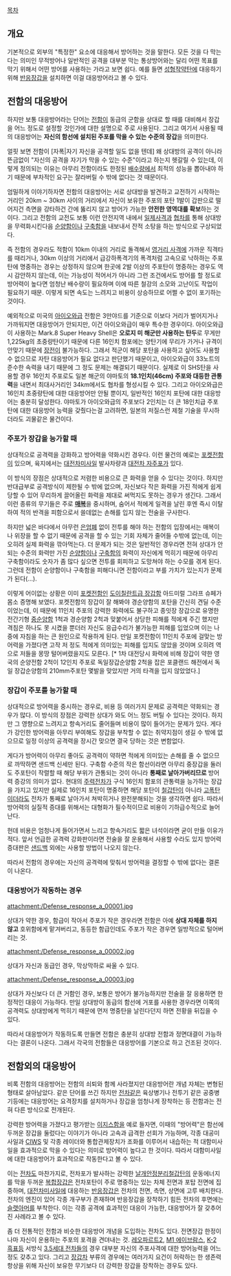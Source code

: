 [[목차]]
== 개요 ==
기본적으로 외부의 "특정한" 요소에 대응해서 방어하는 것을 말한다. 모든 것을 다 막는다는 의미인 무적방어나 일반적인 공격을 대부분 막는 통상방어와는 달리 어떤 목표를 막기 위해서 어떤 방어를 사용하는 가라고 보면 쉽다. 예를 들면 [[성형작약]]탄에 대응하기 위해 [[반응장갑]]을 설치하면 이걸 대응방어라고 볼 수 있다.

== 전함의 대응방어 ==
하지만 보통 대응방어라는 단어는 [[전함]]이 동급의 군함을 상대로 할 때를 대비해서 장갑을 어느 정도로 설정할 것인가에 대한 설명으로 주로 사용된다. 그리고 여기서 사용될 때의 대응방어는 '''자신의 함선에 설치된 주포를 막을 수 있는 수준의 장갑'''을 의미한다.

얼핏 보면 전함이 [자폭|자기 자신을 공격할 일도 없을 텐데] 왜 상대방의 공격이 아니라 뜬금없이 "자신의 공격을 자기가 막을 수 있는 수준"이라고 하는지 헷갈릴 수 있는데, 이렇게 정의되는 이유는 아무리 전함이라도 한정된 [[배수량]]에서 최적의 성능을 뽑아내야 하기 때문에 부차적인 요구는 잘라버릴 수 밖에 없다는 것 때문이다.

엄밀하게 이야기하자면 전함의 대응방어는 서로 상대방을 발견하고 교전하기 시작하는 거리인 20km ~ 30km 사이의 거리에서 자신이 보유한 주포의 포탄 1발이 갑판으로 떨어지건 측면을 강타하건 간에 뚫리지 않고 방어가 가능한 '''안전한 영역대를 확보'''하는 것이다. 그리고 전함의 교전도 보통 이런 안전지역 내에서 [[일제사격]]과 [[협차]]를 통해 상대방을 무력화시킨다음 [[순양함]]이나 [[구축함]]을 내보내서 잔적 소탕을 하는 방식으로 구상되었다.

즉 전함의 경우라도 적함이 10km 이내의 거리로 돌격해서 [[영거리 사격]]에 가까운 직격타를 때리거나, 30km 이상의 거리에서 급강하폭격기의 폭격처럼 고속으로 낙하하는 주포탄에 명중하는 경우는 상정하지 않으며 한곳에 2발 이상의 주포탄이 명중하는 경우도 역시 감안하지 않는데, 이는 가능성이 적어서가 아니라 그런 조건에서도 방어를 할 정도로 방어력이 높다면 엄청난 배수량이 필요하며 이에 따른 철강의 소모와 고난이도 작업이 필요하기 때문. 이렇게 되면 속도는 느려지고 비용이 상승하므로 어쩔 수 없이 포기하는 것이다.

예외적으로 미국의 [[아이오와급]] 전함은 3만야드를 기준으로 이보다 거리가 벌어지거나 가까워지면 대응방어가 안되지만, 이건 아이오와급이 매우 특수한 경우이다. 아이오와급이 사용하는 Mark.8 Super Heavy Shell은 '''오로지 미 해군만 사용하는 탄두'''로 무게만 1,225kg의 초중량탄이기 때문에 다른 16인치 함포에는 양탄기에 무리가 가거나 규격이 안맞기 때문에 [[장전]]이 불가능하다. 그래서 적군이 해당 포탄을 사용하고 싶어도 사용할 수 없으므로 자탄 대응방어가 필요 없다고 판단했기 때문이고, 아이오와급이 33노트의 준수한 속력을 내기 때문에 그 정도 문제는 해결되기 때문이다. 실제로 이 SHS탄을 사용할 경우 16인치 주포로도 일본 해군의 야마토의 '''18.1인치(46cm) 주포와 대등한 관통력'''을 내면서 최대사거리인 34km에서도 협차를 형성시킬 수 있다. 그리고 아이오와급은 16인치 초중량탄에 대한 대응방어만 안될 뿐이지, 일반적인 16인치 포탄에 대한 대응방어는 충분히 달성한다. 야마토가 아이오와급의 주포보다 2인치는 더 큰 18인치급 주포탄에 대한 대응방어 능력을 갖췄다는걸 고려하면, 일본의 저질스런 제철 기술을 무시하더라도 괴물같은 물건이다.

=== 주포가 장갑을 능가할 때 ===
상대적으로 공격력을 강화하고 방어력을 약화시킨 경우다. 이런 물건의 예로는 [[포켓전함]]이 있으며, 육지에서는 [[대전차미사일]] 발사차량과 [[대전차 자주포]]가 있다.

이 방식의 장점은 상대적으로 저렴한 비용으로 큰 화력을 얻을 수 있다는 것이다. 하지만 반대급부로 공격방식이 제한될 수 밖에 없으며, 자신보다 작은 화력을 가진 적에게 쉽게 당할 수 있어 무리하게 끌어올린 화력을 제대로 써먹지도 못하는 경우가 생긴다. 그래서 이런 종류의 무기들은 주로 '''[[매복]]'''을 중시하며, 숨어서 적에게 일격을 날린 후엔 즉시 이탈하여 적의 반격을 피함으로서 쓸데없는 손해를 입지 않는 전술을 구사한다.

하지만 넓은 바다에서 아무런 [[은엄폐]] 없이 전투를 해야 하는 전함의 입장에서는 매복이나 위장을 할 수 없기 때문에 공격을 할 수 있는 기회 자체가 줄어들 수밖에 없는데, 이는 오히려 실제 화력을 깎아먹는다. 더 문제가 되는 것은 일반적인 경우라면 전혀 상대가 안되는 수준의 화력만 가진 [[순양함]]이나 [[구축함]]의 화력이 자신에게 먹히기 때문에 아무리 구축함이라도 숫자가 좀 많다 싶으면 전투를 회피하고 도망쳐야 하는 수모를 겪게 된다. 그런데 전함이 순양함이나 구축함을 피해다니면 전함이라고 부를 가치가 있는지가 문제가 된다(...).

이렇게 어이없는 상황은 이미 [[포켓전함]]인 [[도이칠란트급 장갑함]] 아드미럴 그라프 슈페가 몸소 증명해 보였다. 포켓전함의 장갑이 잘 해봐야 경순양함의 포탄을 간신히 견딜 수준이었는데, 이 때문에 11인치 주포의 강력한 화력에도 불구하고 종잇장 장갑으로 유명한 전간기형 [[중순양함]] 1척과 경순양함 2척과 맞붙어서 상당한 피해를 적에게 주긴 했지만 격침은 하나도 못 시켰을 뿐더러 자신도 응급수리가 불가능한 피해를 입었으며 이는 나중에 자침을 하는 큰 원인으로 작용하게 된다. 만일 포켓전함이 11인치 주포에 걸맞는 방어력을 가졌다면 고작 저 정도 적에게 의미있는 피해를 입지도 않았을 것이며 오히려 역으로 저들을 몽땅 털어버렸을지도 모른다. [* 1차 대전당시 화력에 비해 장갑이 약한 영국의 순양전함 2척이 12인치 주포로 독일장갑순양함 2척을 잡은 포클랜드 해전에서 독일 장갑순양함의 210mm주포탄 몇발을 맞았지만 거의 타격을 입지 않았었다.]

=== 장갑이 주포를 능가할 때 ===
상대적으로 방어력을 중시하는 경우로, 비용 등 여러가지 문제로 공격력은 약화되는 경우가 많다. 
이 방식의 장점은 강력한 상대가 와도 어느 정도 버틸 수 있다는 것이다. 하지만 그 영향으로 느려지고 항속거리도 줄어들며 비용이 많이 들어가는 문제가 있다. 게다가 강인한 방어력을 아무리 부여해도 장갑을 부착할 수 없는 취약지점이 생길 수 밖에 없으므로 일정 이상의 공격력을 장시간 맞으면 결국 당하는 것은 변함없다.

게다가 방어력이 아무리 좋아도 공격력이 약하면 적에게 의미있는 손해를 줄 수 없으므로 까딱하면 샌드백 신세만 된다. 구축함 수준의 작은 함선이라면 아무리 중장갑을 둘러도 주포탄이 작렬할 때 해당 부위가 관통되는 것이 아니라 '''통째로 날아가버리므로''' 방어력 증강의 의미가 없다. 현대의 [[주력전차]]가 구식 16인치 함포의 관통력을 능가하는 장갑을 가지고 있지만 실제로 16인치 포탄이 명중하면 해당 포탄이 [[철갑탄]]이 아니라 [[고폭탄]]이더라도 전차가 통째로 날아가서 쳐박히거나 완전분해되는 것을 생각하면 쉽다. 따라서 방어력의 실질적 증대를 위해서는 대형화가 필수적이므로 비용이 기하급수적으로 늘어난다.

헌데 비용은 엄청나게 들어가면서 느리고 항속거리도 짧은 녀석이라면 굳이 만들 이유가 적다. 앞서 언급한 공격력 강화판이라면 전술을 잘 운용해서 사용할 수라도 있지 방어력 증대판은 [[샌드백]] 외에는 사용할 방법이 나오지 않는다.

따라서 전함의 경우에는 자신의 공격력에 맞춰서 방어력을 결정할 수 밖에 없다는 결론이 나온다.

=== 대응방어가 작동하는 경우 ===

attachment:/Defense_response_a_00001.jpg

상대가 약한 경우, 함급이 작아서 주포가 작은 경우라면 전함은 아예 '''상대 자체를 하지 않고''' 호위함에게 맡겨버리고, 동등한 함급인데도 주포가 작은 경우면 일방적으로 털어버리는 것.

attachment:/Defense_response_a_00002.jpg

상대가 자신과 동급인 경우, 막상막하로 싸울 수 있다.

attachment:/Defense_response_a_00003.jpg

상대가 자신보다 더 큰 거함인 경우, 보통은 방어가 불가능하지만 전술을 잘 응용하면 한정적인 대응이 가능하다. 만일 상대방이 동급의 함선에 거포를 사용한 경우라면 이쪽의 공격력도 상대방에게 먹히기 때문에 먼저 명중탄을 날린다던지 하면 전황을 뒤집을 수 있다.

따라서 대응방어가 작동하도록 만들면 전함은 충분히 상대방 전함과 정면대결이 가능하다는 결론이 나온다. 그래서 각국의 전함들은 대응방어를 기본으로 하고 건조된 것이다.

== 전함외의 대응방어 ==
비록 전함의 대응방어는 전함의 쇠퇴와 함께 사라졌지만 대응방어란 개념 자체는 변형된 형태로 살아남았다. 같은 단어를 쓰긴 하지만 [[전차]]같은 육상병기나 전투기 같은 공중병기등에는 대응방어는 요격장치를 설치하거나 장갑을 엄청나게 장착하는 등 전함과는 전혀 다른 방식으로 전개된다.

강력한 방어력을 가졌다고 평가받는 [[이지스]]함을 예로 들자면, 이때의 "방어력"은 함선에 두꺼운 장갑을 둘렀다는 이야기가 아니라 고속과 급격한 선회가 가능하며, 각종 대공미사일과 [[CIWS]] 및 각종 레이더와 통합관제장치가 조화를 이루어서 내습하는 적 대함미사일을 효과적으로 막을 수 있다는 의미로 방어력이 높다고 한 것이다. 따라서 대함미사일에 대한 대응방어가 효과적으로 작동한다고 볼 수 있다.

이는 [[전차]]도 마찬가지로, 전차포가 발사하는 강력한 [[날개안정분리철갑탄]]의 운동에너지를 막을 두꺼운 [[복합장갑]]은 전차포탄이 주로 명중하는 있는 차체 전면과 포탑 전면에 집중하며, [[대전차미사일]]에 대응하는 [[반응장갑]]은 전차의 전면, 측면, 상면에 고루 배치한다. 전차의 엔진이 있어 각종 개구부가 존재하며 반응장갑을 장착하기 힘든 전차의 후면에는 [[슬랫아머]]를 부착한다. 이는 각종 공격에 효과적인 대응이 가능한, 대응방어가 잘 갖추어진 사례라고 볼 수 있다.

좀 더 전통적인 전함과 비슷한 대응방어 개념을 도입하는 전차도 있다. 전면장갑 한정이나마 자신이 운용하는 주포의 포격을 견뎌내는 것. [[레오파르트2]], [[M1 에이브람스]], [[K-2 흑표]]등 서방식 [[3.5세대 전차]]들의 경우 대부분 자신의 주포사격에 대한 방어능력을 어느 정도 갖추고 있다. 그리고 [[장갑차]] 부류의 경우에는 여러가지 요건이 허락하는 한 생존력 항상을 위해 자신이 보유한 무기보다 더 강력한 장갑을 장착하는 경우도 있다.

